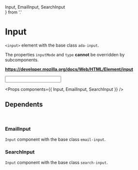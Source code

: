 <!-- Packages -->

<!-- Components -->
  Input, EmailInput, SearchInput  
} from '.'  

<!-- Metadata -->
<Meta title='Atoms/Input' component={Input} /> 

# Input

`<input>` element with the base class `ada-input`.  

The properties `inputMode` and `type` **cannot** be overridden by subcomponents.

**https://developer.mozilla.org/docs/Web/HTML/Element/input**

<Preview>
  <Story name='Default'>
    <Input />
  </Story>
</Preview>

<Props components={{ Input, EmailInput, SearchInput }} />

## Dependents

<br/>

### EmailInput

`Input` component with the base class `email-input`.

<Preview>
  <Story name='Email'>
    <EmailInput />
  </Story>
</Preview>

### SearchInput

`Input` component with the base class `search-input`.

<Preview>
  <Story name='Search'>
    <SearchInput />
  </Story>
</Preview>